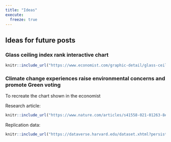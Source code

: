 ```yaml
---
title: "Ideas"
execute:
  freeze: true
---
```


## Ideas for future posts

### Glass ceiling index rank interactive chart

```r
knitr::include_url("https://www.economist.com/graphic-detail/glass-ceiling-index")
```

### Climate change experiences raise environmental concerns and promote Green voting

To recreate the chart shown in the economist

Research article:

```r
knitr::include_url("https://www.nature.com/articles/s41558-021-01263-8#data-availability")
```

Replication data:

```r
knitr::include_url("https://dataverse.harvard.edu/dataset.xhtml?persistentId=doi:10.7910/DVN/D2STBL")
```


